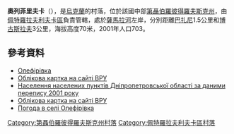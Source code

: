 {{coord|48|25|52|N|36|5|19|E|scale:30000_region:UA|display=title}}

'''奧列菲里夫卡'''（{{lang-uk|Олефірівка}}），是[[烏克蘭|烏克蘭]]的村落，位於該國中部[[第聶伯羅彼得羅夫斯克州|第聶伯羅彼得羅夫斯克州]]，由[[佩特羅拉夫利夫卡區|佩特羅拉夫利夫卡區]]負責管轄，處於[[薩馬拉河_(第聶伯河支流)|薩馬拉河]]左岸，分別距離[[巴扎尼_(佩特羅拉夫利夫卡區)|巴扎尼]]1.5公里和[[博古斯拉夫_(巴甫洛格勒區)|博古斯拉夫]]3公里，海拔高度70米，2001年人口703。

==參考資料==
* [http://gska2.rada.gov.ua/pls/z7502/A005?rdat1=06.12.2007&rf7571=6007 Олефірівка]{{dead link|date=2017年12月 |bot=InternetArchiveBot |fix-attempted=yes }}
*[http://gska2.rada.gov.ua/pls/z7502/A005?rdat1=06.12.2007&rf7571=6007 Облікова картка на сайті ВРУ]{{dead link|date=2017年12月 |bot=InternetArchiveBot |fix-attempted=yes }}
*[https://web.archive.org/web/20170202082130/http://pop-stat.mashke.org/ukraine-census-2001/dnipropetrovska.htm Населення населених пунктів Дніпропетровської області за даними перепису 2001 року]
* [http://gska2.rada.gov.ua/pls/z7502/A005?rdat1=06.12.2007&rf7571=6007 Облікова картка на сайті ВРУ]{{dead link|date=2017年12月 |bot=InternetArchiveBot |fix-attempted=yes }}
* [http://weather.in.ua/ua/dnepropetrovskaja/18886 Погода в селі Олефірівка] {{Wayback|url=http://weather.in.ua/ua/dnepropetrovskaja/18886 |date=20160607114119 }}

{{DEFAULTSORT:Олефірівка}}
[[Category:第聶伯羅彼得羅夫斯克州村落|Category:第聶伯羅彼得羅夫斯克州村落]]
[[Category:佩特羅拉夫利夫卡區村落|Category:佩特羅拉夫利夫卡區村落]]


{{Dnipropetrovsk-geo-stub}}